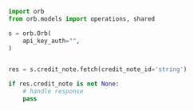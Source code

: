 ```python Fetch.py
import orb
from orb.models import operations, shared

s = orb.Orb(
    api_key_auth="",
)


res = s.credit_note.fetch(credit_note_id='string')

if res.credit_note is not None:
    # handle response
    pass
```
